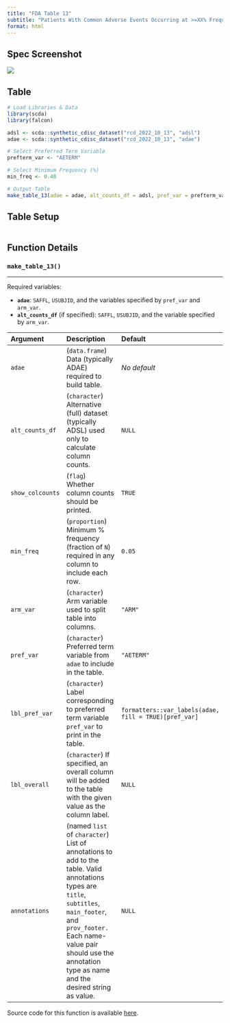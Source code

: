 ```yaml
---
title: "FDA Table 13"
subtitle: "Patients With Common Adverse Events Occurring at >=XX% Frequency, Safety Population, Pooled Analyses"
format: html
---
```


::: panel-tabset
## Spec Screenshot

![](images/table_13.png){fig-align="center"}

## Table

```r
# Load Libraries & Data
library(scda)
library(falcon)

adsl <- scda::synthetic_cdisc_dataset("rcd_2022_10_13", "adsl")
adae <- scda::synthetic_cdisc_dataset("rcd_2022_10_13", "adae")

# Select Preferred Term Variable
prefterm_var <- "AETERM"

# Select Minimum Frequency (%)
min_freq <- 0.40

# Output Table
make_table_13(adae = adae, alt_counts_df = adsl, pref_var = prefterm_var, min_freq = min_freq)
```

## Table Setup

```r
```

## Function Details

### `make_table_13()`

------------------------------------------------------------------------

Required variables:

-   **`adae`**: `SAFFL`, `USUBJID`, and the variables specified by `pref_var` and `arm_var`.
-   **`alt_counts_df`** (if specified): `SAFFL`, `USUBJID`, and the variable specified by `arm_var`.

| Argument         | Description                                                                                                                                                                                                                                             | Default                                               |
|:-----------|:-----------------------------------------------|:-----------|
| `adae`           | (`data.frame`) Data (typically ADAE) required to build table.                                                                                                                                                                                           | *No default*                                          |
| `alt_counts_df`  | (`character`) Alternative (full) dataset (typically ADSL) used only to calculate column counts.                                                                                                                                                         | `NULL`                                                |
| `show_colcounts` | (`flag`) Whether column counts should be printed.                                                                                                                                                                                                       | `TRUE`                                                |
| `min_freq`       | (`proportion`) Minimum % frequency (fraction of `N`) required in any column to include each row.                                                                                                                                                        | `0.05`                                                |
| `arm_var`        | (`character`) Arm variable used to split table into columns.                                                                                                                                                                                            | `"ARM"`                                               |
| `pref_var`       | (`character`) Preferred term variable from `adae` to include in the table.                                                                                                                                                                              | `"AETERM"`                                            |
| `lbl_pref_var`   | (`character`) Label corresponding to preferred term variable `pref_var` to print in the table.                                                                                                                                                          | `formatters::var_labels(adae, fill = TRUE)[pref_var]` |
| `lbl_overall`    | (`character`) If specified, an overall column will be added to the table with the given value as the column label.                                                                                                                                      | `NULL`                                                |
| `annotations`    | (named `list` of `character`) List of annotations to add to the table. Valid annotations types are `title`, `subtitles`, `main_footer`, and `prov_footer.` Each name-value pair should use the annotation type as name and the desired string as value. | `NULL`                                                |

Source code for this function is available [here](https://github.com/pharmaverse/falcon/blob/main/R/fda-table_13.R).
:::
